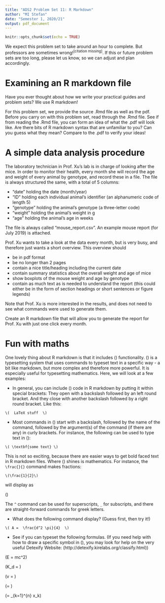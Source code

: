 ```yaml
---
title: "ADS2 Problem Set 11: R Markdown"
author: "MI Stefan"
date: "Semester 1, 2020/21"
output: pdf_document
---
```


```r
knitr::opts_chunk$set(echo = TRUE)
```

We expect this problem set to take around an hour to complete. But professors are sometimes wrong!^[citation missing]^. If this or future problem sets are too long, please let us know, so we can adjust and plan accordingly.


# Examining an R markdown file

Have you ever thought about how we write your practical guides and problem sets? We use R markdown! 

For this problem set, we provide the source .Rmd file as well as the pdf. Before you carry on with this problem set, read through the .Rmd file. See if from reading the .Rmd file, you can form an idea of what the .pdf will look like. Are there bits of R markdown syntax that are unfamiliar to you? Can you guess what they mean? Compare to the .pdf to verify your ideas!




# A simple data analysis procedure

The laboratory technician in Prof. Xu's lab is in charge of looking after the mice. In order to monitor their health, every month she will record the age and weight of every animal by genotype, and record these in a file. The file is always structured the same, with a total of 5 columns:

- "date" holding the date (month/year)
- "ID" holding each individual animal's identifier (an alphanumeric code of length 5)
- "genotype" holding the animal's genotype (a three-letter code)
- "weight" holding the animal's weight in g
- "age" holding the animal's age in weeks

The file is always called "mouse_report.csv". An example mouse report (for July 2019) is attached.

Prof. Xu wants to take a look at the data every month, but is very busy, and therefore just wants a short overview. This overview should 

- be in pdf format
- be no longer than 2 pages
- contain a nice title/heading including the current date
- contain summary statistics about the overall weight and age of mice
- show boxplots of the mouse weight and age by genotype
- contain as much text as is needed to understand the report (this could either be in the form of section headings or short sentences or figure legends)

Note that Prof. Xu is more interested in the results, and does not need to see what commands were used to generate them.

Create an R markdown file that will allow you to generate the report for Prof. Xu with just one click every month. 
  



# Fun with maths 

One lovely thing about R markdown is that it includes \(\text{\LaTeX}\) functionality. \(\text{\LaTeX}\) is a typesetting system that uses commands to typeset text in a specific way - a bit like markdown, but more complex and therefore more powerful. It is especially useful for typesetting mathematics. Here, we will look at a few examples:

- In general, you can include \(\text{LaTeX}\) code in R markdown by putting it within special brackets: They open with a backslash followed by an left round bracket. And they close with another backslash followed by a right round bracket. Like this:

```
\(  LaTeX stuff  \)
```

- Most commands in \(\text{\LaTeX}\) start with a backslash, followed by the name of the command, followed by the argument(s) of the command (if there are any) in curly brackets. For instance, the following can be used to type text in \(\textbf{bold face}\):

```
\( \textbf{some text} \)
```

This is not so exciting, because there are easier ways to get bold faced text in R markdown files. Where \(\text{\LaTeX}\) shines is mathematics. For instance, the ```\frac{}{}``` command makes fractions:

```
\(\frac{1}{2}\)
``` 

will display as 

\(\frac{1}{2}\)


The ```^``` command can be used for superscripts, ```_``` for subscripts, and there are straight-forward commands for greek letters. 

- What does the following command display? (Guess first, then try it!)

```
\( A =  \frac{d^2 \pi}{4}  \)
```


- See if you can typeset the following formulas. (If you need help with how to draw a specific symbol in \(\text{\LaTeX}\), you may look for help on the very useful  Detexify Website: (http://detexify.kirelabs.org/classify.html))

\(E = mc^2\)

\(K_d = \frac{k_b}{k_f}\)

\(v = \frac{v_{max}[S]}{K_M + [S]}\)

\(\sigma = \sqrt{\text{var}}\)

\(\mu = \frac{1}{n} \sum_{k=1}^{n} x_k\)










